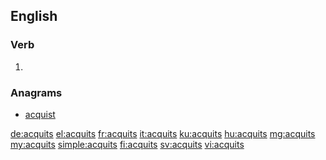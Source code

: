 ==English==

===Verb===
{{head|en|verb form}}

# {{en-third-person singular of|acquit}}

===Anagrams===
* [[acquist#English|acquist]]

[[de:acquits]]
[[el:acquits]]
[[fr:acquits]]
[[it:acquits]]
[[ku:acquits]]
[[hu:acquits]]
[[mg:acquits]]
[[my:acquits]]
[[simple:acquits]]
[[fi:acquits]]
[[sv:acquits]]
[[vi:acquits]]